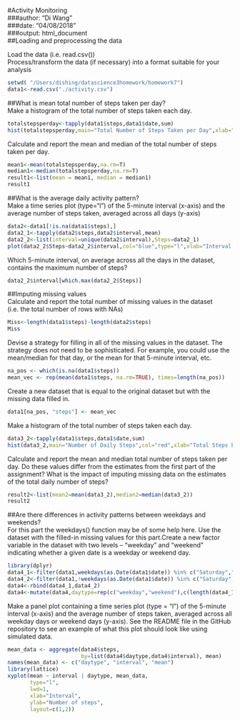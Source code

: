 #Activity Monitoring  
###author: "Di Wang"  
###date: "04/08/2018"  
###output: html_document  
##Loading and preprocessing the data  

Load the data (i.e. read.csv())  
Process/transform the data (if necessary) into a format suitable for your analysis
```{r=preprocess}
setwd( "/Users/dishing/datascience3homework/homework7")
data1<-read.csv("./activity.csv")
```

##What is mean total number of steps taken per day?  
Make a histogram of the total number of steps taken each day.  
```r
totalstepsperday<-tapply(data1$steps,data1$date,sum)
hist(totalstepsperday,main="Total Number of Steps Taken per Day",xlab="Total Steps", ylab="Days",col="black",breaks = 10)
```

Calculate and report the mean and median of the total number of steps taken per day.
```r
mean1<-mean(totalstepsperday,na.rm=T)
median1<-median(totalstepsperday,na.rm=T)
result1<-list(mean = mean1, median = median1)
result1
```

##What is the average daily activity pattern?  
Make a time series plot (type="l") of the 5-minute interval (x-axis) and the average number of steps taken, averaged across all days (y-axis)  
```r
data2<-data1[!is.na(data1$steps),]
data2_1<-tapply(data2$steps,data2$interval,mean)
data2_2<-list(interval=unique(data2$interval),Steps=data2_1)
plot(data2_2$Steps~data2_2$interval,col="blue",type="l",xlab="Interval[minutes]",ylab="Average number of steps",main="Average Number of Steps per Interval",lwd=2)
```

Which 5-minute interval, on average across all the days in the dataset, contains the maximum number of steps?  
```r
data2_2$interval[which.max(data2_2$Steps)]
```

##Imputing missing values  
Calculate and report the total number of missing values in the dataset (i.e. the total number of rows with NAs)  
```r
Miss<-length(data1$steps)-length(data2$steps)
Miss
```

Devise a strategy for filling in all of the missing values in the dataset. The strategy does not need to be sophisticated. For example, you could use the mean/median for that day, or the mean for that 5-minute interval, etc.  
```r
na_pos <- which(is.na(data1$steps))
mean_vec <- rep(mean(data1$steps, na.rm=TRUE), times=length(na_pos))
```

Create a new dataset that is equal to the original dataset but with the missing data filled in.  
```r
data1[na_pos, "steps"] <- mean_vec
```

Make a histogram of the total number of steps taken each day.   
```r
data3_2<-tapply(data1$steps,data1$date,sum)
hist(data3_2,main="Number of Daily Steps",col="red",xlab="Total Steps by Day", ylab="Days",sub="NA replaced by mean value",breaks = 10)
```

Calculate and report the mean and median total number of steps taken per day. Do these values differ from the estimates from the first part of the assignment? What is the impact of imputing missing data on the estimates of the total daily number of steps?  
```r
result2<-list(mean2=mean(data3_2),median2=median(data3_2))
result2
```

##Are there differences in activity patterns between weekdays and weekends?  
For this part the weekdays() function may be of some help here. Use the dataset with the filled-in missing values for this part.Create a new factor variable in the dataset with two levels – “weekday” and “weekend” indicating whether a given date is a weekday or weekend day.  

```r
library(dplyr)
data4_1<-filter(data1,weekdays(as.Date(data1$date)) %in% c("Saturday","Sunday"))
data4_2<-filter(data1,!weekdays(as.Date(data1$date)) %in% c("Saturday","Sunday"))
data4<-rbind(data4_1,data4_2)
data4<-mutate(data4,daytype=rep(c("weekday","weekend"),c(length(data4_1$date),length(data4_2$date))))
```

Make a panel plot containing a time series plot (type = "l") of the 5-minute interval (x-axis) and the average number of steps taken, averaged across all weekday days or weekend days (y-axis). See the README file in the GitHub repository to see an example of what this plot should look like using simulated data.  
```r
mean_data <- aggregate(data4$steps, 
                       by=list(data4$daytype,data4$interval), mean)
names(mean_data) <- c("daytype", "interval", "mean")
library(lattice)
xyplot(mean ~ interval | daytype, mean_data, 
       type="l", 
       lwd=1, 
       xlab="Interval", 
       ylab="Number of steps", 
       layout=c(1,2))
```

